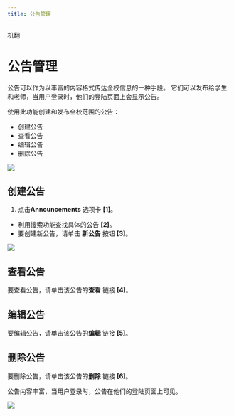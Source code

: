 ```yaml
---
title: 公告管理
---
```



机翻

# 公告管理

公告可以作为以丰富的内容格式传达全校信息的一种手段。 它们可以发布给学生和老师，当用户登录时，他们的登陆页面上会显示公告。 

使用此功能创建和发布全校范围的公告： 
 - 创建公告 
 - 查看公告 
 - 编辑公告 
 - 删除公告 

 ![]( /Img/ulearning/admin/announcement01.png) 

 ## 创建公告 

 1. 点击**Announcements** 选项卡 **[1]**。 
   - 利用搜索功能查找具体的公告 **[2]**。 
   - 要创建新公告，请单击 **新公告** 按钮 **[3]**。 

 ![]( /Img/ulearning/admin/announcement02.png) 

 ## 查看公告 
 要查看公告，请单击该公告的**查看** 链接 **[4]**。

 ## 编辑公告 
 要编辑公告，请单击该公告的**编辑** 链接 **[5]**。 

 ## 删除公告 
 要删除公告，请单击该公告的**删除** 链接 **[6]**。


<Callout type="info" emoji="ℹ️">
  公告内容丰富，当用户登录时，公告在他们的登陆页面上可见。
</Callout>

![](/img/ulearning/admin/announcement03.png)


